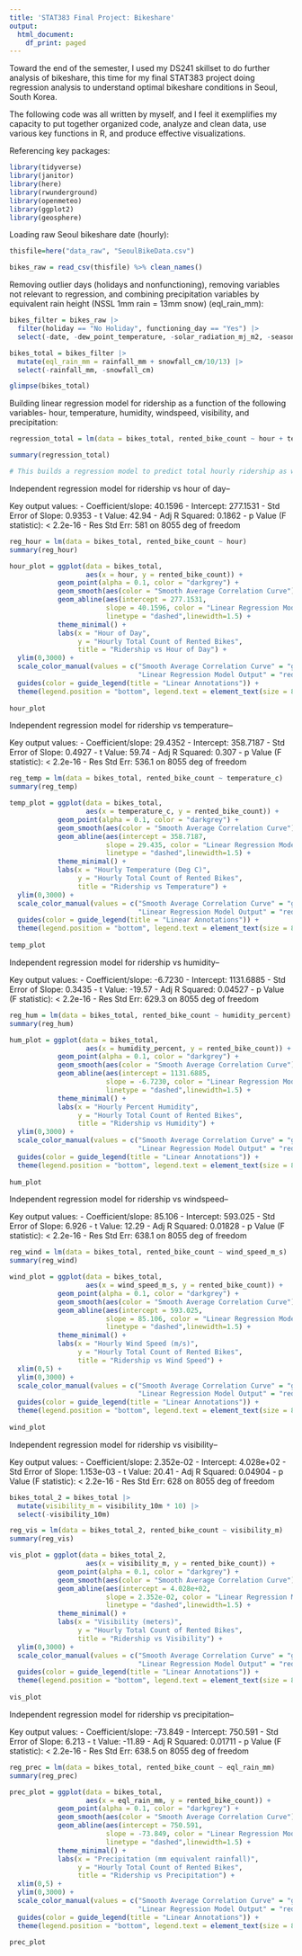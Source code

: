 ```yaml
---
title: 'STAT383 Final Project: Bikeshare'
output:
  html_document:
    df_print: paged
---
```


Toward the end of the semester, I used my DS241 skillset to do further analysis of bikeshare, this time for my final STAT383 project doing regression analysis to understand optimal bikeshare conditions in Seoul, South Korea.

The following code was all written by myself, and I feel it exemplifies my capacity to put together organized code, analyze and clean data, use various key functions in R, and produce effective visualizations.

Referencing key packages:
```r

library(tidyverse)
library(janitor)
library(here)
library(rwunderground)
library(openmeteo)
library(ggplot2)
library(geosphere)

```

Loading raw Seoul bikeshare date (hourly):
```r

thisfile=here("data_raw", "SeoulBikeData.csv")

bikes_raw = read_csv(thisfile) %>% clean_names()

```

Removing outlier days (holidays and nonfunctioning), removing variables not relevant to regression, and combining precipitation variables by equivalent rain height (NSSL 1mm rain = 13mm snow) (eql_rain_mm):
```r

bikes_filter = bikes_raw |> 
  filter(holiday == "No Holiday", functioning_day == "Yes") |> 
  select(-date, -dew_point_temperature, -solar_radiation_mj_m2, -seasons, -holiday, -functioning_day)

bikes_total = bikes_filter |> 
  mutate(eql_rain_mm = rainfall_mm + snowfall_cm/10/13) |> 
  select(-rainfall_mm, -snowfall_cm)

glimpse(bikes_total)

```

Building linear regression model for ridership as a function of the following variables- hour, temperature, humidity, windspeed, visibility, and precipitation:
```r

regression_total = lm(data = bikes_total, rented_bike_count ~ hour + temperature_c + humidity_percent + wind_speed_m_s + visibility_10m + eql_rain_mm)

summary(regression_total) 

# This builds a regression model to predict total hourly ridership as with all variables as inputs, as opposed to drawing intependent trends for each variable.

```

Independent regression model for ridership vs hour of day--

Key output values: 
 - Coefficient/slope: 40.1596
 - Intercept: 277.1531
 - Std Error of Slope: 0.9353
 - t Value: 42.94
 - Adj R Squared: 0.1862
 - p Value (F statistic): < 2.2e-16
 - Res Std Err: 581 on 8055 deg of freedom
 
```r

reg_hour = lm(data = bikes_total, rented_bike_count ~ hour)
summary(reg_hour) 

hour_plot = ggplot(data = bikes_total,
                   aes(x = hour, y = rented_bike_count)) +
            geom_point(alpha = 0.1, color = "darkgrey") +
            geom_smooth(aes(color = "Smooth Average Correlation Curve"), linewidth = 1.5) +
            geom_abline(aes(intercept = 277.1531,
                        slope = 40.1596, color = "Linear Regression Model Output"),
                        linetype = "dashed",linewidth=1.5) +
            theme_minimal() +
            labs(x = "Hour of Day",
                 y = "Hourly Total Count of Rented Bikes",
                 title = "Ridership vs Hour of Day") +
  ylim(0,3000) +
  scale_color_manual(values = c("Smooth Average Correlation Curve" = "green",
                                "Linear Regression Model Output" = "red" )) +
  guides(color = guide_legend(title = "Linear Annotations")) +
  theme(legend.position = "bottom", legend.text = element_text(size = 8))
                   
hour_plot

```

Independent regression model for ridership vs temperature--

Key output values: 
 - Coefficient/slope: 29.4352
 - Intercept: 358.7187
 - Std Error of Slope: 0.4927
 - t Value: 59.74
 - Adj R Squared: 0.307
 - p Value (F statistic): < 2.2e-16
 - Res Std Err: 536.1 on 8055 deg of freedom
 
```r

reg_temp = lm(data = bikes_total, rented_bike_count ~ temperature_c)
summary(reg_temp) 

temp_plot = ggplot(data = bikes_total,
                   aes(x = temperature_c, y = rented_bike_count)) +
            geom_point(alpha = 0.1, color = "darkgrey") +
            geom_smooth(aes(color = "Smooth Average Correlation Curve"), linewidth = 1.5) +
            geom_abline(aes(intercept = 358.7187,
                        slope = 29.435, color = "Linear Regression Model Output"),
                        linetype = "dashed",linewidth=1.5) +
            theme_minimal() +
            labs(x = "Hourly Temperature (Deg C)",
                 y = "Hourly Total Count of Rented Bikes",
                 title = "Ridership vs Temperature") +
  ylim(0,3000) +
  scale_color_manual(values = c("Smooth Average Correlation Curve" = "green",
                                "Linear Regression Model Output" = "red" )) +
  guides(color = guide_legend(title = "Linear Annotations")) +
  theme(legend.position = "bottom", legend.text = element_text(size = 8))
                   
temp_plot

```

Independent regression model for ridership vs humidity--

Key output values: 
 - Coefficient/slope: -6.7230
 - Intercept: 1131.6885
 - Std Error of Slope: 0.3435
 - t Value: -19.57
 - Adj R Squared: 0.04527
 - p Value (F statistic): < 2.2e-16
 - Res Std Err: 629.3 on 8055 deg of freedom
 
```r

reg_hum = lm(data = bikes_total, rented_bike_count ~ humidity_percent)
summary(reg_hum) 

hum_plot = ggplot(data = bikes_total,
                   aes(x = humidity_percent, y = rented_bike_count)) +
            geom_point(alpha = 0.1, color = "darkgrey") +
            geom_smooth(aes(color = "Smooth Average Correlation Curve"), linewidth = 1.5) +
            geom_abline(aes(intercept = 1131.6885,
                        slope = -6.7230, color = "Linear Regression Model Output"),
                        linetype = "dashed",linewidth=1.5) +
            theme_minimal() +
            labs(x = "Hourly Percent Humidity",
                 y = "Hourly Total Count of Rented Bikes",
                 title = "Ridership vs Humidity") +
  ylim(0,3000) +
  scale_color_manual(values = c("Smooth Average Correlation Curve" = "green",
                                "Linear Regression Model Output" = "red" )) +
  guides(color = guide_legend(title = "Linear Annotations")) +
  theme(legend.position = "bottom", legend.text = element_text(size = 8))
                   
hum_plot

```

Independent regression model for ridership vs windspeed-- 

Key output values: 
 - Coefficient/slope: 85.106
 - Intercept: 593.025
 - Std Error of Slope: 6.926
 - t Value: 12.29
 - Adj R Squared: 0.01828
 - p Value (F statistic): < 2.2e-16
 - Res Std Err: 638.1 on 8055 deg of freedom
 
```r

reg_wind = lm(data = bikes_total, rented_bike_count ~ wind_speed_m_s)
summary(reg_wind) 

wind_plot = ggplot(data = bikes_total,
                   aes(x = wind_speed_m_s, y = rented_bike_count)) +
            geom_point(alpha = 0.1, color = "darkgrey") +
            geom_smooth(aes(color = "Smooth Average Correlation Curve"), linewidth = 1.5) +
            geom_abline(aes(intercept = 593.025,
                        slope = 85.106, color = "Linear Regression Model Output"),
                        linetype = "dashed",linewidth=1.5) +
            theme_minimal() +
            labs(x = "Hourly Wind Speed (m/s)",
                 y = "Hourly Total Count of Rented Bikes",
                 title = "Ridership vs Wind Speed") +
  xlim(0,5) +
  ylim(0,3000) +
  scale_color_manual(values = c("Smooth Average Correlation Curve" = "green",
                                "Linear Regression Model Output" = "red" )) +
  guides(color = guide_legend(title = "Linear Annotations")) +
  theme(legend.position = "bottom", legend.text = element_text(size = 8))
                   
wind_plot

```

Independent regression model for ridership vs visibility-- 

Key output values: 
 - Coefficient/slope: 2.352e-02
 - Intercept: 4.028e+02
 - Std Error of Slope: 1.153e-03
 - t Value: 20.41
 - Adj R Squared: 0.04904
 - p Value (F statistic): < 2.2e-16
 - Res Std Err: 628 on 8055 deg of freedom
 
```r
bikes_total_2 = bikes_total |> 
  mutate(visibility_m = visibility_10m * 10) |> 
  select(-visibility_10m)

reg_vis = lm(data = bikes_total_2, rented_bike_count ~ visibility_m)
summary(reg_vis) 

vis_plot = ggplot(data = bikes_total_2,
                   aes(x = visibility_m, y = rented_bike_count)) +
            geom_point(alpha = 0.1, color = "darkgrey") +
            geom_smooth(aes(color = "Smooth Average Correlation Curve"), linewidth = 1.5) +
            geom_abline(aes(intercept = 4.028e+02,
                        slope = 2.352e-02, color = "Linear Regression Model Output"),
                        linetype = "dashed",linewidth=1.5) +
            theme_minimal() +
            labs(x = "Visibility (meters)",
                 y = "Hourly Total Count of Rented Bikes",
                 title = "Ridership vs Visibility") +
  ylim(0,3000) +
  scale_color_manual(values = c("Smooth Average Correlation Curve" = "green",
                                "Linear Regression Model Output" = "red" )) +
  guides(color = guide_legend(title = "Linear Annotations")) +
  theme(legend.position = "bottom", legend.text = element_text(size = 8))
                   
vis_plot

```

Independent regression model for ridership vs precipitation--

Key output values: 
 - Coefficient/slope: -73.849
 - Intercept: 750.591
 - Std Error of Slope: 6.213
 - t Value: -11.89
 - Adj R Squared: 0.01711
 - p Value (F statistic): < 2.2e-16
 - Res Std Err: 638.5 on 8055 deg of freedom
 
```r

reg_prec = lm(data = bikes_total, rented_bike_count ~ eql_rain_mm)
summary(reg_prec) 

prec_plot = ggplot(data = bikes_total,
                   aes(x = eql_rain_mm, y = rented_bike_count)) +
            geom_point(alpha = 0.1, color = "darkgrey") +
            geom_smooth(aes(color = "Smooth Average Correlation Curve"), linewidth = 1.5) +
            geom_abline(aes(intercept = 750.591,
                        slope = -73.849, color = "Linear Regression Model Output"),
                        linetype = "dashed",linewidth=1.5) +
            theme_minimal() +
            labs(x = "Precipitation (mm equivalent rainfall)",
                 y = "Hourly Total Count of Rented Bikes",
                 title = "Ridership vs Precipitation") +
  xlim(0,5) +
  ylim(0,3000) +
  scale_color_manual(values = c("Smooth Average Correlation Curve" = "green",
                                "Linear Regression Model Output" = "red" )) +
  guides(color = guide_legend(title = "Linear Annotations")) +
  theme(legend.position = "bottom", legend.text = element_text(size = 8))
                   
prec_plot

```



